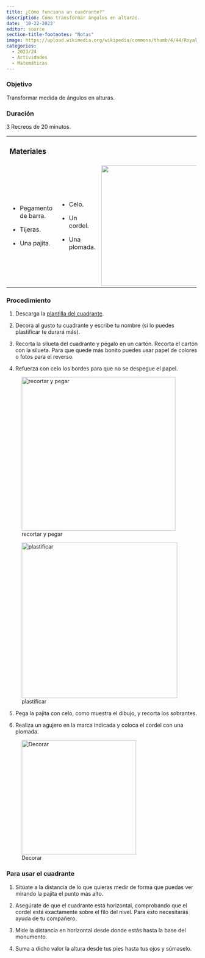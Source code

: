 ```yaml
---
title: ¿Cómo funciona un cuadrante?"
description: Cómo transformar ángulos en alturas.
date: '10-22-2023'
editor: source
section-title-footnotes: "Notas"
image: https://upload.wikimedia.org/wikipedia/commons/thumb/4/44/Royal_presentation_octant%2C_made_by_Jean_Baptiste_Magnie%2C_dedicated_to_King_Louis_XVI%2C_c._1786%2C_brass%2C_mahogany%2C_glass_-_Peabody_Essex_Museum_-_DSC06648.jpg/640px-Royal_presentation_octant%2C_made_by_Jean_Baptiste_Magnie%2C_dedicated_to_King_Louis_XVI%2C_c._1786%2C_brass%2C_mahogany%2C_glass_-_Peabody_Essex_Museum_-_DSC06648.jpg
categories: 
  - 2023/24
  - Actividades
  - Matemáticas
---
```


### Objetivo

Transformar medida de ángulos en alturas.

### Duración

3 Recreos de 20 minutos.

+-------------------------+------------------+---------------------------------------------:+
| ### Materiales          |                  |                                              |
+-------------------------+------------------+----------------------------------------------+
| -   Pegamento de barra. | -   Celo.        | | ![](materiales_cuadrante.png){width="316"} |
|                         |                  |                                              |
| -   Tijeras.            | -   Un cordel.   |                                              |
|                         |                  |                                              |
| -   Una pajita.         | -   Una plomada. |                                              |
+-------------------------+------------------+----------------------------------------------+

### Procedimiento

1.  Descarga la [plantilla del cuadrante](Plantilla%20cuadrante.pdf).

2.  Decora al gusto tu cuadrante y escribe tu nombre (si lo puedes plastificar te durará más).

3.  Recorta la silueta del cuadrante y pégalo en un cartón. Recorta el cartón con la silueta. Para que quede más bonito puedes usar papel de colores o fotos para el reverso.

4.  Refuerza con celo los bordes para que no se despegue el papel.

::: {layout-nrow="1"}
![recortar y pegar](recortar_cuadrante.png){width="403"}

![plastificar](recortar_cuadrante_2.png){width="408"}
:::

5.  Pega la pajita con celo, como muestra el dibujo, y recorta los sobrantes.

6.  Realiza un agujero en la marca indicada y coloca el cordel con una plomada.

![Decorar](foto_cuadrante.png){width="300"}

### Para usar el cuadrante

1.  Sitúate a la distancia de lo que quieras medir de forma que puedas ver mirando la pajita el punto más alto.

2.  Asegúrate de que el cuadrante está horizontal, comprobando que el cordel está exactamente sobre el filo del nivel. Para esto necesitarás ayuda de tu compañero.

3.  Mide la distancia en horizontal desde donde estás hasta la base del monumento.

4.  Suma a dicho valor la altura desde tus pies hasta tus ojos y súmaselo.
